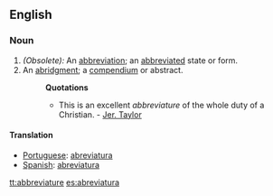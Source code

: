 ==English==
===Noun===
#''(Obsolete):'' An [[abbreviation]]; an [[abbreviated]] state or form.
#An [[abridgment]]; a [[compendium]] or abstract.
#:'''Quotations'''
#:*This is an excellent ''abbreviature'' of the whole duty of a Christian. - [[w:Jeremy Taylor|Jer. Taylor]]
====Translation====
* [[Portuguese]]: [[abreviatura]]
* [[Spanish]]: [[abreviatura]]

[[tt:abbreviature]]
[[es:abreviatura]]